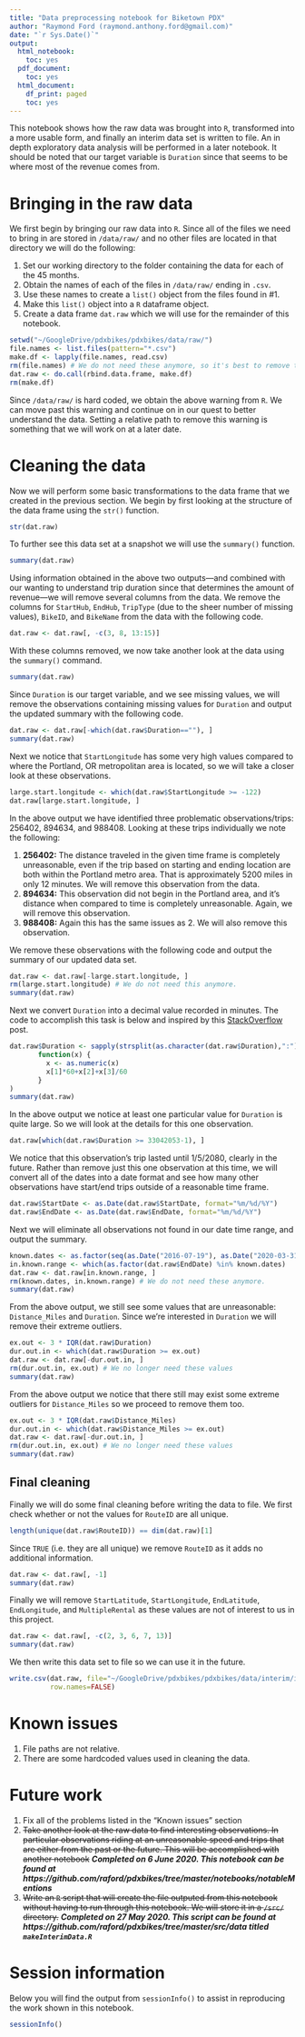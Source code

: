 ```yaml
---
title: "Data preprocessing notebook for Biketown PDX"
author: "Raymond Ford (raymond.anthony.ford@gmail.com)"
date: "`r Sys.Date()`"
output:
  html_notebook:
    toc: yes
  pdf_document:
    toc: yes
  html_document:
    df_print: paged
    toc: yes
---
```


This notebook shows how the raw data was brought into `R`, transformed into a more usable form, and finally an interim data set is written to file. An in depth exploratory data analysis will be performed in a later notebook. It should be noted that our target variable is `Duration` since that seems to be where most of the revenue comes from.

# Bringing in the raw data

We first begin by bringing our raw data into `R`. Since all of the files we need to bring in are stored in `/data/raw/` and no other files are located in that directory we will do the following:

1. Set our working directory to the folder containing the data for each of the 45 months.
2. Obtain the names of each of the files in `/data/raw/` ending in `.csv`.
3. Use these names to create a `list()` object from the files found in #1.
4. Make this `list()` object into a `R` dataframe object.
5. Create a data frame `dat.raw` which we will use for the remainder of this notebook.

```r
setwd("~/GoogleDrive/pdxbikes/pdxbikes/data/raw/")
file.names <- list.files(pattern="*.csv")
make.df <- lapply(file.names, read.csv)
rm(file.names) # We do not need these anymore, so it's best to remove them.
dat.raw <- do.call(rbind.data.frame, make.df)
rm(make.df)
```

Since `/data/raw/` is hard coded, we obtain the above warning from `R`. We can move past this warning and continue on in our quest to better understand the data. Setting a relative path to remove this warning is something that we will work on at a later date.

# Cleaning the data

Now we will perform some basic transformations to the data frame that we created in the previous section. We begin by first looking at the structure of the data frame using the `str()` function.

```r
str(dat.raw)
```

To further see this data set at a snapshot we will use the `summary()` function.

```r
summary(dat.raw)
```

Using information obtained in the above two outputs---and combined with our wanting to understand trip duration since that determines the amount of revenue---we will remove several columns from the data. We remove the columns for `StartHub`, `EndHub`, `TripType` (due to the sheer number of missing values), `BikeID`, and `BikeName` from the data with the following code.

```r
dat.raw <- dat.raw[, -c(3, 8, 13:15)]
```

With these columns removed, we now take another look at the data using the `summary()` command. 

```r
summary(dat.raw)
```

Since `Duration` is our target variable, and we see missing values, we will remove the observations containing missing values for `Duration` and output the updated summary with the following code.

```r
dat.raw <- dat.raw[-which(dat.raw$Duration==""), ]
summary(dat.raw)
```

Next we notice that `StartLongitude` has some very high values compared to where the Portland, OR metropolitan area is located, so we will take a closer look at these observations. 

```r
large.start.longitude <- which(dat.raw$StartLongitude >= -122)
dat.raw[large.start.longitude, ]
```

In the above output we have identified three problematic observations/trips: 256402, 894634, and 988408. Looking at these trips individually we note the following:

1. **256402:** The distance traveled in the given time frame is completely unreasonable, even if the trip based on starting and ending location are both within the Portland metro area. That is approximately 5200 miles in only 12 minutes. We will remove this observation from the data.
2. **894634:** This observation did not begin in the Portland area, and it's distance when compared to time is completely unreasonable. Again, we will remove this observation.
3. **988408:** Again this has the same issues as 2. We will also remove this observation.

We remove these observations with the following code and output the summary of our updated data set.

```r
dat.raw <- dat.raw[-large.start.longitude, ]
rm(large.start.longitude) # We do not need this anymore.
summary(dat.raw)
```

Next we convert `Duration` into a decimal value recorded in minutes. The code to accomplish this task is below and inspired by this [StackOverflow](https://stackoverflow.com/questions/21781311/how-to-convert-time-to-decimal) post.

```r
dat.raw$Duration <- sapply(strsplit(as.character(dat.raw$Duration),":"),
       function(x) {
         x <- as.numeric(x)
         x[1]*60+x[2]+x[3]/60
       }
)
summary(dat.raw)
```

In the above output we notice at least one particular value for `Duration` is quite large. So we will look at the details for this one observation.

```r
dat.raw[which(dat.raw$Duration >= 33042053-1), ]
```

We notice that this observation's trip lasted until 1/5/2080, clearly in the future. Rather than remove just this one observation at this time, we will convert all of the dates into a date format and see how many other observations have start/end trips outside of a reasonable time frame.

```r
dat.raw$StartDate <- as.Date(dat.raw$StartDate, format="%m/%d/%Y")
dat.raw$EndDate <- as.Date(dat.raw$EndDate, format="%m/%d/%Y")
```

Next we will eliminate all observations not found in our date time range, and output the summary.

```r
known.dates <- as.factor(seq(as.Date("2016-07-19"), as.Date("2020-03-31"), "days"))
in.known.range <- which(as.factor(dat.raw$EndDate) %in% known.dates)
dat.raw <- dat.raw[in.known.range, ]
rm(known.dates, in.known.range) # We do not need these anymore.
summary(dat.raw)
```

From the above output, we still see some values that are unreasonable: `Distance_Miles` and `Duration`. Since we're interested in `Duration` we will remove their extreme outliers.

```r
ex.out <- 3 * IQR(dat.raw$Duration)
dur.out.in <- which(dat.raw$Duration >= ex.out)
dat.raw <- dat.raw[-dur.out.in, ]
rm(dur.out.in, ex.out) # We no longer need these values
summary(dat.raw)
```

From the above output we notice that there still may exist some extreme outliers for `Distance_Miles` so we proceed to remove them too.

```r
ex.out <- 3 * IQR(dat.raw$Distance_Miles)
dur.out.in <- which(dat.raw$Distance_Miles >= ex.out) 
dat.raw <- dat.raw[-dur.out.in, ]
rm(dur.out.in, ex.out) # We no longer need these values
summary(dat.raw)
```


## Final cleaning
Finally we will do some final cleaning before writing the data to file. We first check whether or not the values for `RouteID` are all unique.

```r
length(unique(dat.raw$RouteID)) == dim(dat.raw)[1]
```

Since `TRUE` (i.e. they are all unique) we remove `RouteID` as it adds no additional information.

```r
dat.raw <- dat.raw[, -1]
summary(dat.raw)
```

Finally we will remove `StartLatitude`, `StartLongitude`, `EndLatitude`, `EndLongitude`, and `MultipleRental` as these values are not of interest to us in this project.

```r
dat.raw <- dat.raw[, -c(2, 3, 6, 7, 13)]
summary(dat.raw)
```

We then write this data set to file so we can use it in the future.

```r
write.csv(dat.raw, file="~/GoogleDrive/pdxbikes/pdxbikes/data/interim/interim.csv",
          row.names=FALSE)
```


# Known issues
1. File paths are not relative.
2. There are some hardcoded values used in cleaning the data.

# Future work
1. Fix all of the problems listed in the "Known issues" section
2. ~~Take another look at the raw data to find interesting observations. In particular observations riding at an unreasonable speed and trips that are either from the past or the future. This will be accomplished with another notebook~~ ***Completed on 6 June 2020. This notebook can be found at https://github.com/raford/pdxbikes/tree/master/notebooks/notableMentions ***
3. ~~Write an `R` script that will create the file outputed from this notebook without having to run through this notebook. We will store it in a `/src/` directory.~~ ***Completed on 27 May 2020. This script can be found at https://github.com/raford/pdxbikes/tree/master/src/data titled `makeInterimData.R` ***

# Session information
Below you will find the output from `sessionInfo()` to assist in reproducing the work shown in this notebook.

```r
sessionInfo()
```

